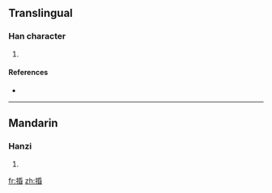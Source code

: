==Translingual==

===Han character===
{{Han char|rn=64|rad=手|as=08|sn=11|four=|canj=手竹心日 (QHPA)}}

# {{defn|Han|sort=手08}}

====References====
* {{Han ref|kx=0435.030|dkj=12195|dj=0784.200|hdz=31902.050|uh=636A|ud=25450}}

----

==Mandarin==

===Hanzi===
{{cmn-hanzi|pin=[[jū]] ([[ju1]]), [[mín]] ([[min2]])|wg=chü<sup>1</sup>, min<sup>2</sup>}}

# {{defn|Mandarin}}

[[fr:捪]]
[[zh:捪]]